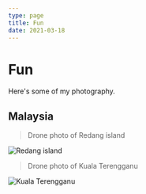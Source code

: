 ```yaml
---
type: page
title: Fun
date: 2021-03-18
---
```


# Fun

Here's some of my photography.

## Malaysia


> Drone photo of Redang island

<Image src={firstImage} alt="Redang island" placeholder="blur" />

> Drone photo of Kuala Terengganu

<Image src={secondImage} alt="Kuala Terengganu" placeholder="blur" />
